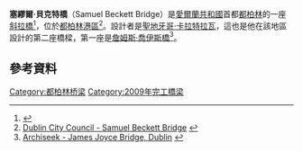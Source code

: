 {{Infobox bridge
|bridge_name = Samuel Beckett Bridge
|native_name = ''Droichead Samuel Beckett''
|image = The Samuel Beckett Bridge.jpg
|caption = 
|locale   = [[愛爾蘭|愛爾蘭]][[都柏林|都柏林]]
|designer = [[聖地牙哥·卡拉特拉瓦|聖地牙哥·卡拉特拉瓦]]
|begin = 2007年
|coordinates = {{Coord|53.3470|N|6.2413|W|display=it}}
|crosses = [[利菲河|利菲河]]
|length = 120米<ref name="open">[http://www.irishtimes.com/newspaper/breaking/2009/1211/breaking4.htm Irish Times - Samuel Beckett Bridge opens - 11 December 2009]</ref>
|width = 
|height = 48米<ref name="open"/>
|open = 2009年12月10日<ref name="open"/>
|map_type=Ireland Central Dublin
}}
'''塞繆爾·貝克特橋'''（Samuel Beckett Bridge）是[[愛爾蘭共和國|愛爾蘭共和國]]首都[[都柏林|都柏林]]的一座[[斜拉橋|斜拉橋]]<ref name="structurae">{{Structurae|id=s0006045|title=Samuel Beckett Bridge}}</ref>，位於[[都柏林港區|都柏林港區]]<ref name="corpo">[http://www.dublincity.ie/RoadsandTraffic/MajorTransportProjects/Pages/Samuel%20Beckett%20Bridge.aspx Dublin City Council - Samuel Beckett Bridge] {{webarchive|url=https://web.archive.org/web/20080921165439/http://www.dublincity.ie/RoadsandTraffic/MajorTransportProjects/Pages/Samuel%20Beckett%20Bridge.aspx |date=2008-09-21 }}</ref>。設計者是[[聖地牙哥·卡拉特拉瓦|聖地牙哥·卡拉特拉瓦]]，這也是他在該地區設計的第二座橋樑，第一座是[[詹姆斯·喬伊斯橋|詹姆斯·喬伊斯橋]]<ref>[http://ireland.archiseek.com/buildings_ireland/dublin/bridges/james_joyce.html Archiseek - James Joyce Bridge, Dublin] {{webarchive|url=https://web.archive.org/web/20090419145153/http://ireland.archiseek.com/buildings_ireland/dublin/bridges/james_joyce.html |date=2009-04-19 }}</ref>。
{{commonscat|Samuel Beckett Bridge}}

==參考資料==
{{reflist}}

[[Category:都柏林桥梁|Category:都柏林桥梁]]
[[Category:2009年完工橋梁|Category:2009年完工橋梁]]